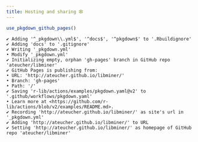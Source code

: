 ```yaml
---
title: Hosting and sharing 🕸
---
```



```r
use_pkgdown_github_pages()
```

```
✔ Adding '^_pkgdown\\.yml$', '^docs$', '^pkgdown$' to '.Rbuildignore'
✔ Adding 'docs' to '.gitignore'
✔ Writing '_pkgdown.yml'
• Modify '_pkgdown.yml'
✔ Initializing empty, orphan 'gh-pages' branch in GitHub repo 'ateucher/libminer'
✔ GitHub Pages is publishing from:
• URL: 'http://ateucher.github.io/libminer/'
• Branch: 'gh-pages'
• Path: '/'
✔ Saving 'r-lib/actions/examples/pkgdown.yaml@v2' to '.github/workflows/pkgdown.yaml'
• Learn more at <https://github.com/r-lib/actions/blob/v2/examples/README.md>.
✔ Recording 'http://ateucher.github.io/libminer/' as site's url in '_pkgdown.yml'
✔ Adding 'http://ateucher.github.io/libminer/' to URL
✔ Setting 'http://ateucher.github.io/libminer/' as homepage of GitHub repo 'ateucher/libminer'
```

